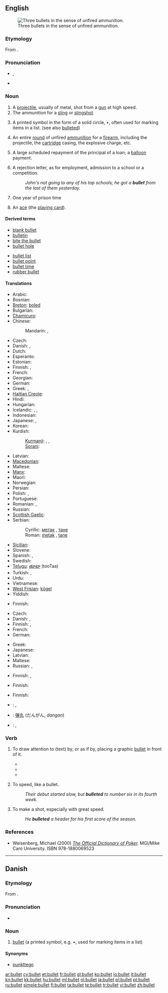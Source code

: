 {{wikipedia}}
==English==
[[Image:Tokarev%2Cparabellum%2C32.JPG|thumb|right|Three bullets in the sense of unfired ammunition.]]

===Etymology===
From {{etyl|frm}} {{term|boulette|lang=frm}}.

===Pronunciation===
* {{a|UK}} {{IPA|/bʊl.ɪt/}}, {{SAMPA|/bUl.It/}}
* {{audio|en-us-bullet.ogg|Audio (US)}}
*: {{rhymes|ʊlɪt}}

===Noun===
{{en-noun}}

# A [[projectile]], usually of metal, shot from a [[gun]] at high speed.
# The ammunition for a [[sling]] or [[slingshot]].
# {{typography}} A printed symbol in the form of a solid circle, •, often used for marking items in a list.  (see also [[bulleted]])
# {{informal}} An entire [[round]] of unfired [[ammunition]] for a [[firearm]], including the projectile, the [[cartridge]] casing, the explosive charge, etc.
# {{banking|finance}} A large scheduled repayment of the principal of a loan; a [[balloon]] payment.
# A rejection letter, as for employment, admission to a school or a competition.
#: ''John's not going to any of his top schools; he got a '''bullet''' from the last of them yesterday.''
# {{slang}} One year of prison time
# {{slang}} An [[ace]] (the [[playing card]]).

====Derived terms====
{{rel-top|terms derived from ''bullet (noun)''}}
* [[blank bullet]]
* [[bulletin]]
* [[bite the bullet]]
* [[bullet hole]]
{{rel-mid}}
* [[bullet list]]
* [[bullet point]]
* [[bullet time]]
* [[rubber bullet]]
{{rel-bottom}}

====Translations====
{{trans-top|projectile}}
* Arabic: {{t|ar|رصاصة|f|tr=raSaaSa}}
* Bosnian: {{t-|bs|metak|m}}
* [[Breton]]: [[boled]] {{m}}
* Bulgarian: {{t|bg|куршум|m}}
* [[Chamicuro]]: {{tø|ccc|wala}}
* Chinese:
*: Mandarin: {{t-|cmn|子彈|sc=Hani}},  {{t-|cmn|子弹|tr=zǐdàn|sc=Hani}}
* Czech: {{t-|cs|kulka|f}}
* Danish: {{t-|da|kugle|c}}, {{t+|da|projektil|n}}
* Dutch: {{t+|nl|kogel|m}}
* Esperanto: {{t-|eo|kuglo|xs=Esperanto}}
* Estonian: {{t-|et|kuul}}
* Finnish: {{t+|fi|luoti}}, {{t|fi|kuula}}
* French: {{t+|fr|balle|f}}
* Georgian: {{t-|ka|ტყვია|tr=tqvia|sc=Geor|xs=Georgian}}
* German: {{t+|de|Kugel|f}}
* Greek: {{t+|el|σφαίρα|f|tr=sfaíra}},  {{qualifier|informal}} {{t|el|βόλι|n|tr=vóli}}
* [[Haitian Creole]]: {{tø|ht|bal}}
* Hindi: {{t-|hi|गोली|f|tr=golī|xs=Hindi}}
* Hungarian: {{t+|hu|lövedék}}
* Icelandic: {{t+|is|byssukúla|f}}, {{t+|is|kúla|f}}, {{t-|is|skot|n}}
* Indonesian: {{t-|id|peluru|xs=Indonesian}}
* Japanese: {{t-|ja|弾丸|tr=だんがん, dangan}},  {{t+|ja|弾|tr=たま, tama}}
* Korean: {{t|ko|탄알|tr=tanal|sc=Hang}}
* Kurdish:
*: [[Kurmanji]]: {{t|ku|gulle}} {{f}}, {{t|ku|fîşek}} {{f}}, {{t|ku|telqe}} {{f}}
*: [[Sorani]]: {{ku-Arab|[[گوله‌]]}}
{{trans-mid}}
* Latvian: {{t-|lv|lode|f|xs=Latvian}}
* [[Macedonian]]: {{t-|mk|куршум|tr=kúršum}}
* Maltese: {{t-|mt|balla|xs=Maltese}}
* [[Manx]]: {{t-|gv|bullad|xs=Manx}}
* Maori: {{t-|mi|matā|xs=Maori}}
* Norwegian: {{t+|no|kule}}
* Persian: {{t+|fa|گلوله|xs=Persian}}
* Polish: {{t+|pl|pocisk|m}}, {{t+|pl|kula|f}}
* Portuguese: {{t+|pt|bala|f}}
* Romanian: {{t-|ro|glonţ|n}}, {{t-|ro|glonte|n}}
* Russian: {{t+|ru|пуля|f|tr=púlja}}
* [[Scottish Gaelic]]: {{t-|gd|peilear|m|xs=Scottish Gaelic}}
* Serbian:
*: Cyrillic: [[метак]] {{m}}, [[тане]] {{n}}
*: Roman: [[metak]] {{m}}, [[tane]] {{n}}
* [[Sicilian]]: {{t|scn|badda|f|xs=Sicilian}}
* Slovene: {{t+|sl|krogla|f}}
* Spanish: {{t+|es|bala|f}}, {{t+|es|proyectil|m}}
* Swedish: {{t+|sv|kula|c}}
* [[Telugu]]: [[తూటా]] (tooTaa)
* Turkish: {{t+|tr|mermi}},  {{t+|tr|kurşun}}
* Urdu: {{t-|ur|گولی|f|tr=golī|xs=Urdu}}
* Vietnamese: {{t+|vi|đạn|xs=Vietnamese}}
* [[West Frisian]]: [[kûgel]]
* Yiddish: {{t|yi|קויל|f|tr=koyl|xs=Yiddish}}
{{trans-bottom}}

{{trans-top|ammunition for a sling}}
* Finnish: {{t-|fi|ammus}}
{{trans-mid}}
{{trans-bottom}}

{{trans-top|typography: printed symbol in the form of a solid circle}}
* Czech: {{t-|cs|odrážka|f}}
* Danish: {{t-|da|bullet|c}}, {{t-|da|punkttegn|n}}
* Finnish: {{t|fi|luettelopallo}}, {{t|fi|pallura}}
* French: {{t+|fr|puce|m}}
* German: {{t-|de|Aufzählungszeichen|n}}
{{trans-mid}}
* Greek: {{t|el|βούλα|f|tr=voúla}}
* Japanese: {{t|ja|ビュレット|tr=byuretto}}
* Latvian: {{t+|lv|punkts|m|xs=Latvian}}
* Maltese: {{t|mt|dott|xs=Maltese}}
* Russian: {{t|ru|маркер списка|m|tr=márker spíska}},  {{t|ru|буллит|m|tr=búllit}}
{{trans-bottom}}

{{trans-top|informal: round of unfired ammunition}}
* Finnish: {{t-|fi|kuti}}, {{t+|fi|pati}}
{{trans-mid}}
{{trans-bottom}}

{{trans-top|banking: large scheduled payment}}
* Finnish: {{t-|fi|kertamaksu}}
{{trans-mid}}
{{trans-bottom}}

{{trans-top|rejection letter}}
* Finnish: {{t+|fi|bumerangi}}
{{trans-mid}}
{{trans-bottom}}

{{checktrans-top}}
* {{ttbc|Greek}}: {{t|el|βλήμα|n|tr=vlíma}}, {{t|el|βολίδα|f|tr=volíδa}}
* {{ttbc|Japanese}}: [[弾丸]] (だんがん, ''dangan'')
* {{ttbc|Portuguese}}: {{t+|pt|bala|f}}, {{t|pt|balaço|m}}
{{trans-bottom}}

===Verb===
{{en-verb}}

# {{transitive|informal}} To draw attention to (text) by, or as if by, placing a graphic [[bullet]] in front of it.
#* {{quote-book|title=Merriam-Webster's collegiate encyclopedia‎|page=x|author=Merriam-Webster, Inc|year=2000|passage=For instance, in the article on Tim Berners-Lee, we have '''bulleted''' "World Wide Web"}}
#* {{quote-book|title=HazMat data: for first response, transportation, storage, and security‎|page=x|author=Richard P. Pohanish|year=2004|passage=The author has '''bulleted''' this section to make it easier to read and included important notes and warnings.}}
#* {{quote-book|title=The law of attraction in action|page=42|author=Deanna Davis|year=2008|passage=I had mind-mapped everything from my business to my baby girl's needs and had '''bulleted''' my talking points, brownie points, and breaking points for just about every life area}}
# {{intransitive|informal}} To speed, like a bullet.
#: ''Their debut started slow, but '''bulleted''' to number six in its fourth week.''
# {{transitive|informal}} To make a shot, especially with great speed.
#: ''He '''bulleted''' a header for his first score of the season.''

===References===
* Weisenberg, Michael (2000) ''[http://www.poker1.com/mcu/pokerdictionary/mculib_dictionary_info.asp The Official Dictionary of Poker].''  MGI/Mike Caro University.  ISBN 978-1880069523

----

==Danish==

===Etymology===
From {{etyl|en|da}} {{term|bullet|lang=en}}.

===Pronunciation===
* {{IPA|/bulət/|[ˈb̥uləd̥]|lang=da}}

===Noun===
{{infl|da|noun|plural indefinite|bullets|no definite forms}}

# {{typography|lang=da}} [[bullet#English|bullet]] (a printed symbol, e.g. •, used for marking items in a list) {{defdate|from 1994}}

====Synonyms====
* [[punkttegn]]

[[ar:bullet]]
[[cy:bullet]]
[[et:bullet]]
[[fr:bullet]]
[[gl:bullet]]
[[ko:bullet]]
[[io:bullet]]
[[it:bullet]]
[[kn:bullet]]
[[kk:bullet]]
[[hu:bullet]]
[[ml:bullet]]
[[nl:bullet]]
[[ja:bullet]]
[[pl:bullet]]
[[pt:bullet]]
[[ru:bullet]]
[[simple:bullet]]
[[fi:bullet]]
[[ta:bullet]]
[[te:bullet]]
[[tr:bullet]]
[[vi:bullet]]
[[zh:bullet]]
